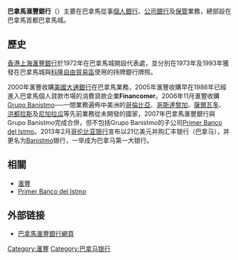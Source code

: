 {{Link style|time=2015-12-13T13:27:22+00:00}}
{{Infobox_Company |
  company_name   = 巴拿馬滙豐銀行 |
  company_logo   = [[File:HSBC.svg|200px]] |
  company_type   = [[滙豐|滙豐]]子公司|
  company_slogan = El banco local del mundo|
  foundation     = |
  location       = [[巴拿馬|巴拿馬]]，[[巴拿馬城|巴拿馬城]] |
  key_people     = [[Joseph_Salterio|Joseph Salterio]], [[CEO|CEO]]|
  num_employees  = |
  industry       = [[金融|金融]]及[[保險|保險]] |
  products       = [[金融業|金融業]]|
  homepage       = [http://www.pa.hsbc.com/ www.pa.hsbc.com]|
  revenue        = 
}}

'''巴拿馬滙豐銀行'''（{{lang-en|HSBC Bank (Panama) S.A.}}）主要在巴拿馬從事[[個人銀行|個人銀行]]、[[公司銀行|公司銀行]]及[[保管|保管]]業務，總部設在巴拿馬首都巴拿馬城。

==歷史==
[[香港上海滙豐銀行|香港上海滙豐銀行]]於1972年在巴拿馬城開設代表處，並分別在1973年及1993年獲發在巴拿馬城與[[:en:Colón_Free_Trade_Zone|科隆自由貿易區]]使用的持牌銀行牌照。

2000年滙豐收購[[美國大通銀行|美國大通銀行]]在巴拿馬業務，2005年滙豐收購早在1986年已經進入巴拿馬個人貸款市場的消費貸款企業'''Financomer'''。2006年11月滙豐收購[[Grupo_Banistmo|Grupo Banistmo]]──一間業務遍佈中美洲的[[哥倫比亞|哥倫比亞]]、[[哥斯達黎加|哥斯達黎加]]、[[薩爾瓦多|薩爾瓦多]]、[[洪都拉斯|洪都拉斯]]及[[尼加拉瓜|尼加拉瓜]]等先前業務從未開發的國家，2007年巴拿馬滙豐銀行與Grupo Banistmo完成合併，但不包括Grupo Banistmo的子公司[[Primer_Banco_del_Istmo|Primer Banco del Istmo]]。2013年2月[[哥伦比亚银行|哥伦比亚银行]]宣布以21亿美元并购汇丰银行（巴拿马），并更名为[[Banistmo|Banistmo]]银行，一举成为巴拿马第一大银行。

==相關==
*[[滙豐|滙豐]]
*[[Primer_Banco_del_Istmo|Primer Banco del Istmo]]

==外部链接==
* [http://www.pa.hsbc.com/index_en.html 巴拿馬滙豐銀行網頁] {{Wayback|url=http://www.pa.hsbc.com/index_en.html |date=20071026114839 }}

{{汇丰集团}}
{{Authority control}}
[[Category:滙豐|Category:滙豐]]
[[Category:巴拿马银行|Category:巴拿马银行]]

{{巴拿馬小作品}}